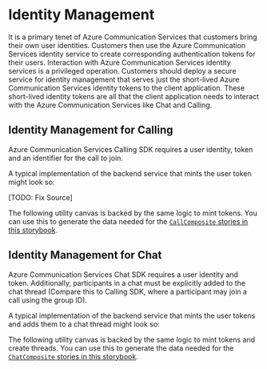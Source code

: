 

<Meta id="identitymanagement" title="Identity Managemment" />

# Identity Management

It is a primary tenet of Azure Communication Services that customers bring their own user identities. Customers
then use the Azure Communication Services identity service to create corresponding authentication tokens for
their users. Interaction with Azure Communication Services identity services is a privileged operation. Customers
should deploy a secure service for identity management that serves just the short-lived Azure Communication Services
identity tokens to the client application. These short-lived identity tokens are all that the client application
needs to interact with the Azure Communication Services like Chat and Calling.

## Identity Management for Calling

Azure Communication Services Calling SDK requires a user identity, token and an identifier for the call to join.

A typical implementation of the backend service that mints the user token might look so:

[TODO: Fix Source]

<Source code={CallBackendText} />

The following utility canvas is backed by the same logic to mint tokens. You can use this to generate the data needed for
the [`CallComposite` stories in this storybook](/?path=/story/composites-call--basic-example).

<Canvas withSource="none">
  <Story story={stories.CallBackend} />
</Canvas>

## Identity Management for Chat

Azure Communication Services Chat SDK requires a user identity and token. Additionally, participants in a chat must be explicitly
added to the chat thread (Compare this to Calling SDK, where a participant may join a call using the group ID).

A typical implementation of the backend service that mints the user tokens and adds them to a chat thread might look so:

<Source code={ChatBackendText} />

The following utility canvas is backed by the same logic to mint tokens and create threads. You can use this to generate the
data needed for the [`ChatComposite` stories in this storybook](/?path=/docs/composites-chat--basic-example).

<Canvas withSource="none">
  <Story story={stories.ChatBackend} />
</Canvas>
